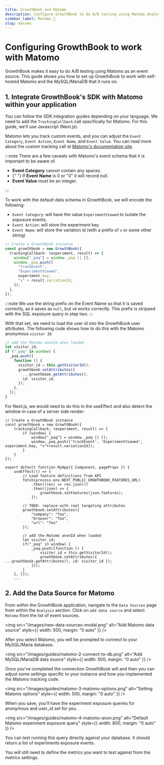 ```yaml
---
title: GrowthBook and Matomo
description: Configure GrowthBook to do A/B testing using Matomo Analytics
sidebar_label: Matomo 🚧
slug: matomo
---
```


# Configuring GrowthBook to work with Matomo

GrowthBook makes it easy to do A/B testing using Matomo as an event source. This guide shows you how to set up GrowthBook to work with self-hosted Matomo and the MySQL/MariaDB that it runs on.

## 1. Integrate GrowthBook's SDK with Matomo within your application

You can follow the SDK integration guides depending on your language. We need to add the `TrackingCallback` call
specifically for Matomo. For this guide, we'll use Javascript (Next.js).

Matomo lets you track custom events, and you can adjust the `Event Category`, `Event Action`, `Event Name`, and
`Event Value`. You can read more about the custom tracking call at [Matomo's documentation site](https://matomo.org/faq/reports/implement-event-tracking-with-matomo/).

:::note
There are a few caveats with Matomo's event schema that it is important to be aware of.

  <ul>
    <li>
      <strong>Event Category</strong> cannot contain any spaces.
    </li>
    <li>
      {" "}
      If <strong>Event Name</strong> is 0 or "0" it will record null.
    </li>
    <li>
      <strong>Event Value</strong> must be an integer.
    </li>
  </ul>
:::

To work with the default data schema in GrowthBook, we will encode the following:

- `Event Category`: will have the value `ExperimentViewed` to isolate the exposure events.
- `Event Action`: will store the experiment key.
- `Event Name`: will store the variation id (with a prefix of `v` or some other string)

```ts
// Create a GrowthBook instance
const growthbook = new GrowthBook({
  trackingCallback: (experiment, result) => {
    window["_paq"] = window._paq || [];
    window._paq.push([
      "trackEvent",
      "ExperimentViewed",
      experiment.key,
      "v" + result.variationId,
    ]);
  },
});
```

:::note
We use the string prefix on the Event Name so that it is saved correctly, as `0`
saves as `null`, but `v0` works correctly. This prefix is stripped with the SQL
exposure query in step two.
:::

With that set, we need to load the user id into the GrowthBook user attributes. The following code shows how to do this with the Matomo anonymous `visitor ID`

```ts
// add the Matomo anonId when loaded
let visitor_id;
if ("_paq" in window) {
  _paq.push([
    function () {
      visitor_id = this.getVisitorId();
      growthbook.setAttributes({
        ...growthbook.getAttributes(),
        id: visitor_id,
      });
    },
  ]);
}
```

For Next.js, we would need to do this in the useEffect and also detect the window in case of a server side render:

```tsx
// Create a GrowthBook instance
const growthbook = new GrowthBook({
    trackingCallback: (experiment, result) => {
        if (window) {
            window["_paq"] = window._paq || [];
            window._paq.push(['trackEvent', 'ExperimentViewed', experiment.key, "v"+result.variationId]);
        }
    }
});

export default function MyApp({ Component, pageProps }) {
    useEffect(() => {
        // Load feature definitions from API
        fetch(process.env.NEXT_PUBLIC_GROWTHBOOK_FEATURES_URL)
            .then((res) => res.json())
            .then((json) => {
                growthbook.setFeatures(json.features);
            });

        // TODO: replace with real targeting attributes
        growthbook.setAttributes({
            "company": "foo",
            "browser": "foo",
            "url": "foo"
        });

        // add the Matomo anonId when loaded
        let visitor_id;
        if("_paq" in window) {
            _paq.push([function () {
                visitor_id = this.getVisitorId();
                growthbook.setAttributes({ ...growthbook.getAttributes(), id: visitor_id });
            }]);
        }
    }, []);
    ...
```

## 2. Add the Data Source for Matomo

From within the GrowthBook application, navigate to the `Data Sources` page from within the `Analysis` section. Click on `add data source` and select `Matomo` from the list of event sources.

<img
  src="/images/new-data-sources-modal.png"
  alt="Add Matomo data source"
  style={{ width: 500, margin: "0 auto" }}
/>

After you select Matomo, you will be prompted to connect to your MySQL/Maria database.

<img
    src="/images/guides/matomo-2-connect-to-db.png"
    alt="Add MySQL/MariaDB data source"
    style={{ width: 500, margin: "0 auto" }}
/>

Once you've completed the connection GrowthBook will and then you can adjust some settings specific to your instance and how you implemented the Matomo tracking code.

<img
  src="/images/guides/matomo-3-matomo-options.png"
  alt="Setting Matomo options"
  style={{ width: 500, margin: "0 auto" }}
/>

When you save, you'll have the experiment exposure queries for anonymous and user_id set for you.

<img
  src="/images/guides/matomo-4-matomo-anon.png"
  alt="Default Matomo experiment exposure query"
  style={{ width: 800, margin: "0 auto" }}
/>

You can test running this query directly against your database. It should return a list of experiments exposure events.

You will still need to define the metrics you want to test against from the metrics settings.
